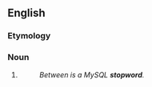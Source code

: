 {{also|stop word}}
==English==

===Etymology===
{{compound|stop|word|lang=en}}

===Noun===
{{en-noun}}

# {{alternative spelling of|stop word|lang=en}}
#: ''Between is a MySQL '''stopword'''.''